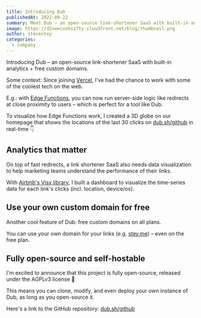 ```yaml
---
title: Introducing Dub
publishedAt: 2022-09-22
summary: Meet Dub – an open-source link-shortener SaaS with built-in analytics + free custom domains.
image: https://d2vwwcvoksz7ty.cloudfront.net/blog/thumbnail.png
author: steventey
categories:
  - company
---
```


Introducing Dub – an open-source link-shortener SaaS with built-in analytics + free custom domains.

Some context: Since joining [Vercel](https://vercel.com/), I've had the chance to work with some of the coolest tech on the web.

E.g.: with [Edge Functions](https://vercel.com/features/edge-functions), you can now run server-side logic like redirects at close proximity to users – which is perfect for a tool like Dub.

To visualize how Edge Functions work, I created a 3D globe on our homepage that shows the locations of the last 30 clicks on [dub.sh/github](http://dub.sh/github) in real-time 👇

## Analytics that matter

On top of fast redirects, a link shortener SaaS also needs data visualization to help marketing teams understand the performance of their links.

With [Airbnb's Visx library](http://airbnb.io/visx), I built a dashboard to visualize the time-series data for each link's clicks (incl. location, device/os).

## Use your own custom domain for free

Another cool feature of Dub: free custom domains on all plans.

You can use your own domain for your links (e.g. [stey.me](http://stey.me/)) – even on the free plan.

## Fully open-source and self-hostable

I'm excited to announce that this project is fully open-source, released under the AGPLv3 license 🥳

This means you can clone, modify, and even deploy your own instance of Dub, as long as you open-source it.

Here's a link to the GitHub repository: [dub.sh/github](https://dub.sh/github)

<Tweet id="1572958186667233282" />
